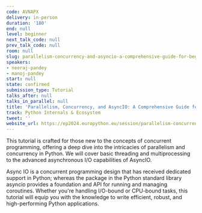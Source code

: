 ```yaml
---
code: AVNAPX
delivery: in-person
duration: '180'
end: null
level: beginner
next_talk_code: null
prev_talk_code: null
room: null
slug: parallelism-concurrency-and-asyncio-a-comprehensive-guide-for-beginners
speakers:
- neeraj-pandey
- manoj-pandey
start: null
state: confirmed
submission_type: Tutorial
talks_after: null
talks_in_parallel: null
title: 'Parallelism, Concurrency, and AsyncIO: A Comprehensive Guide for Beginners'
track: Python Internals & Ecosystem
tweet: ''
website_url: https://ep2024.europython.eu/session/parallelism-concurrency-and-asyncio-a-comprehensive-guide-for-beginners
---
```


This tutorial is crafted for those new to the concepts of concurrent programming, offering a deep dive into the intricacies of parallelism and concurrency in Python. We will cover basic threading and multiprocessing to the advanced asynchronous I/O capabilities of AsyncIO.

Async IO is a concurrent programming design that has received dedicated support in Python; whereas the package in the Python standard library asyncio provides a foundation and API for running and managing coroutines. Whether you're handling I/O-bound or CPU-bound tasks, this tutorial will equip you with the knowledge to write efficient, robust, and high-performing Python applications.
